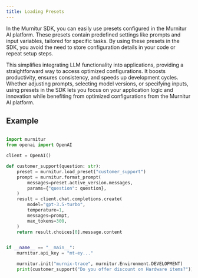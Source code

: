 ```yaml
---
title: Loading Presets
---
```


In the Murnitur SDK, you can easily use presets configured in the Murnitur AI platform. These presets contain predefined settings like prompts and input variables, tailored for specific tasks. By using these presets in the SDK, you avoid the need to store configuration details in your code or repeat setup steps.

This simplifies integrating LLM functionality into applications, providing a straightforward way to access optimized configurations. It boosts productivity, ensures consistency, and speeds up development cycles. Whether adjusting prompts, selecting model versions, or specifying inputs, using presets in the SDK lets you focus on your application logic and innovation while benefiting from optimized configurations from the Murnitur AI platform.

## Example

<CodeGroup>

```python python

import murnitur
from openai import OpenAI

client = OpenAI()

def customer_support(question: str):
    preset = murnitur.load_preset("customer_support")
    prompt = murnitur.format_prompt(
        messages=preset.active_version.messages,
        params={"question": question},
    )
    result = client.chat.completions.create(
        model="gpt-3.5-turbo",
        temperature=1,
        messages=prompt,
        max_tokens=300,
    )
    return result.choices[0].message.content


if __name__ == "__main__":
    murnitur.api_key = "mt-ey..."

    murnitur.init("murnix-trace", murnitur.Environment.DEVELOPMENT)
    print(customer_support("Do you offer discount on Hardware items?"))


```

</CodeGroup>
